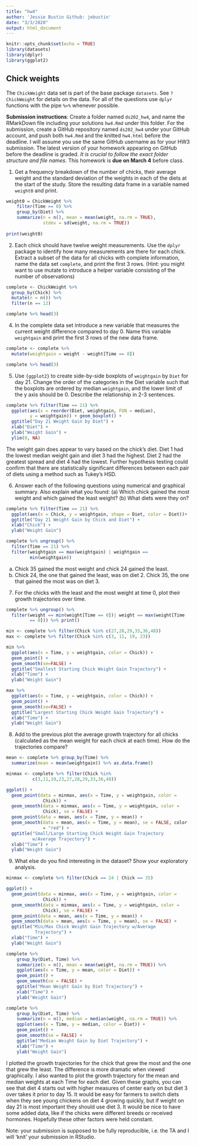 ```yaml
---
title: "hw4"
author: 'Jessie Bustin Github: jebustin'
date: "3/3/2020"
output: html_document
---
```


```r
knitr::opts_chunk$set(echo = TRUE)
library(datasets)
library(dplyr)
library(ggplot2)
```

## Chick weights

The `ChickWeight` data set is part of the base package `datasets`. See `?ChickWeight` for details on the data.
For all of the questions use `dplyr` functions with the pipe `%>%` whenever possible.

**Submission instructions**: Create a folder named `ds202_hw4`, and name the RMarkDown file including your solutions `hw4.Rmd` under this folder. For the submission, create a GitHub repository named `ds202_hw4` under your GitHub account, and push both `hw4.Rmd` and the knitted `hw4.html` before the deadline. I will assume you use the same GitHub username as for your HW3 submission. The latest version of your homework appearing on GitHub before the deadline is graded. *It is crucial to follow the exact folder structure and file names*. This homework is **due on March 4** before class.

1. Get a frequency breakdown of the number of chicks, their average weight and the standard deviation of the weights in each of the diets at the start of the study. Store the resulting data frame in a variable named `weight0` and print.<br>

```r
weight0 = ChickWeight %>%
    filter(Time == 0) %>%
    group_by(Diet) %>%
    summarize(n = n(), mean = mean(weight, na.rm = TRUE),
              stdev = sd(weight, na.rm = TRUE))
  
print(weight0)
```

<!-- 5 pts of extra credit: construct a ggplot that shows average weights by diet with an interval (shown as a line) of +- the standard deviation around the averages. -->
2. Each chick should have twelve weight measurements. Use the `dplyr` package to identify how many measurements are there for each chick. Extract a subset of the data for all chicks with complete information, name the data set `complete`, and print the first 3 rows. (Hint: you might want to use mutate to introduce a helper variable consisting of the number of observations)

```r

complete <- ChickWeight %>%
  group_by(Chick) %>%
  mutate(n = n()) %>%
  filter(n == 12)

complete %>% head(3)
```

4. In the complete data set introduce a new variable that measures the current weight difference compared to day 0. Name this variable  `weightgain` and print the first 3 rows of the new data frame.

```r
complete <- complete %>% 
  mutate(weightgain = weight - weight[Time == 0])

complete %>% head(3)
```

5. Use `{ggplot2}` to create side-by-side boxplots of `weightgain` by `Diet` for day 21. Change the order of the categories in the Diet variable such that the boxplots are ordered by median `weightgain`, and the lower limit of the y axis should be 0. Describe the relationship in 2-3 sentences. 

```r
complete %>% filter(Time == 21) %>%
  ggplot(aes(x = reorder(Diet, weightgain, FUN = median), 
         y = weightgain)) + geom_boxplot() + 
  ggtitle("Day 21 Weight Gain by Diet") + 
  xlab("Diet") + 
  ylab("Weight Gain") +
  ylim(0, NA)
```

The weight gain does appear to vary based on the chick's diet.  Diet 1 had the lowest median weight gain and diet 3 had the highest.  Diet 2 had the greatest spread and diet 4 had the lowest.  Further hypothesis testing could confirm that there are statistically significant differences between each pair of diets using a method such as Tukey's HSD.

6. Answer each of the following questions using numerical and graphical summary. Also explain what you found: (a) Which chick gained the most weight and which gained the least weight? (b) What diets were they on?

```r
complete %>% filter(Time == 21) %>%
  ggplot(aes(x = Chick, y = weightgain, shape = Diet, color = Diet))+   geom_point() + 
  ggtitle("Day 21 Weight Gain by Chick and Diet") + 
  xlab("Chick") + 
  ylab("Weight Gain")

complete %>% ungroup() %>%
  filter(Time == 21) %>%
  filter(weightgain == max(weightgain) | weightgain ==
         min(weightgain))
```

a. Chick 35 gained the most weight and chick 24 gained the least.
b. Chick 24, the one that gained the least, was on diet 2.  Chick 35, the one that gained the most was on diet 3.

7. For the chicks with the least and the most weight at time 0, plot their growth trajectories over time. </br>

```r
complete %>% ungroup() %>%
  filter(weight == min(weight[Time == 0])| weight == max(weight[Time
         == 0])) %>% print()

min <- complete %>% filter(Chick %in% c(27,28,29,33,36,48))
max <- complete %>% filter(Chick %in% c(3, 11, 19, 23))

min %>%
  ggplot(aes(x = Time, y = weightgain, color = Chick)) +
  geom_point() +
  geom_smooth(se=FALSE) +
  ggtitle("Smallest Starting Chick Weight Gain Trajectory") + 
  xlab("Time") + 
  ylab("Weight Gain")

max %>%
  ggplot(aes(x = Time, y = weightgain, color = Chick)) +
  geom_point() +
  geom_smooth(se=FALSE) +
  ggtitle("Largest Starting Chick Weight Gain Trajectory") + 
  xlab("Time") + 
  ylab("Weight Gain")
```

8. Add to the previous plot the average growth trajectory for all chicks (calculated as the mean weight for each chick at each time). How do the trajectories compare?

```r
mean <- complete %>% group_by(Time) %>%
  summarize(mean = mean(weightgain)) %>% as.data.frame()

minmax <- complete %>% filter(Chick %in%
          c(3,11,19,23,27,28,29,33,36,48))

ggplot() +
  geom_point(data = minmax, aes(x = Time, y = weightgain, color =
              Chick)) +
  geom_smooth(data = minmax, aes(x = Time, y = weightgain, color =
              Chick), se = FALSE) +
  geom_point(data = mean, aes(x = Time, y = mean)) +
  geom_smooth(data = mean, aes(x = Time, y = mean), se = FALSE, color
              = "red") +
  ggtitle("Small/Large Starting Chick Weight Gain Trajectory
          w/Average Trajectory") + 
  xlab("Time") + 
  ylab("Weight Gain")
```

9. What else do you find interesting in the dataset? Show your exploratory analysis.

```r
minmax <- complete %>% filter(Chick == 24 | Chick == 35)

ggplot() +
  geom_point(data = minmax, aes(x = Time, y = weightgain, color =
              Chick)) +
  geom_smooth(data = minmax, aes(x = Time, y = weightgain, color =
              Chick), se = FALSE) +
  geom_point(data = mean, aes(x = Time, y = mean)) +
  geom_smooth(data = mean, aes(x = Time, y = mean), se = FALSE) +
  ggtitle("Min/Max Chick Weight Gain Trajectory w/Average
           Trajectory") + 
  xlab("Time") + 
  ylab("Weight Gain")
```

```r
complete %>%
    group_by(Diet, Time) %>%
    summarize(n = n(), mean = mean(weight, na.rm = TRUE)) %>%
    ggplot(aes(x = Time, y = mean, color = Diet)) +
    geom_point() +
    geom_smooth(se = FALSE) +
    ggtitle("Mean Weight Gain by Diet Trajectory") + 
    xlab("Time") + 
    ylab("Weight Gain")
```

```r
complete %>%
    group_by(Diet, Time) %>%
    summarize(n = n(), median = median(weight, na.rm = TRUE)) %>%
    ggplot(aes(x = Time, y = median, color = Diet)) +
    geom_point() +
    geom_smooth(se = FALSE) +
    ggtitle("Median Weight Gain by Diet Trajectory") + 
    xlab("Time") + 
    ylab("Weight Gain")
```

I plotted the growth trajectories for the chick that grew the most and the one that grew the least.  The difference is more dramatic when viewed graphically.  I also wanted to plot the growth trajectory for the mean and median weights at each Time for each diet.  Given these graphs, you can see that diet 4 starts out with higher measures of center early on but diet 3 over takes it prior to day 15.  It would be easy for farmers to switch diets when they see young chickens on diet 4 growing quickly, but if weight on day 21 is most important they should use diet 3.  It would be nice to have some added data, like if the chicks were different breeds or received hormones.  Hopefully these other factors were held constant.

Note: your submission is supposed to be fully reproducible, i.e. the TA and I will 'knit' your submission in RStudio. 

